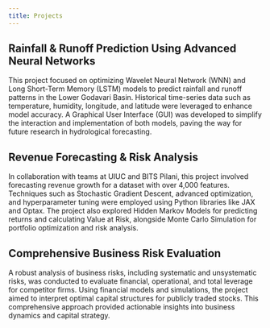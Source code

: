 ```yaml
---
title: Projects
---
```


## Rainfall & Runoff Prediction Using Advanced Neural Networks

This project focused on optimizing Wavelet Neural Network (WNN) and Long Short-Term Memory (LSTM) models to predict rainfall and runoff patterns in the Lower Godavari Basin. Historical time-series data such as temperature, humidity, longitude, and latitude were leveraged to enhance model accuracy. A Graphical User Interface (GUI) was developed to simplify the interaction and implementation of both models, paving the way for future research in hydrological forecasting.

## Revenue Forecasting & Risk Analysis
In collaboration with teams at UIUC and BITS Pilani, this project involved forecasting revenue growth for a dataset with over 4,000 features. Techniques such as Stochastic Gradient Descent, advanced optimization, and hyperparameter tuning were employed using Python libraries like JAX and Optax. The project also explored Hidden Markov Models for predicting returns and calculating Value at Risk, alongside Monte Carlo Simulation for portfolio optimization and risk analysis.

## Comprehensive Business Risk Evaluation
A robust analysis of business risks, including systematic and unsystematic risks, was conducted to evaluate financial, operational, and total leverage for competitor firms. Using financial models and simulations, the project aimed to interpret optimal capital structures for publicly traded stocks. This comprehensive approach provided actionable insights into business dynamics and capital strategy.

